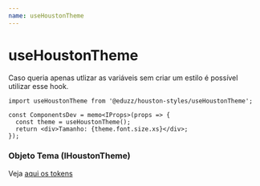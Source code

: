 ```yaml
---
name: useHoustonTheme
---
```


# useHoustonTheme

Caso queria apenas utlizar as variáveis sem criar um estilo é possível utilizar esse hook.

```tsx
import useHoustonTheme from '@eduzz/houston-styles/useHoustonTheme';

const ComponentsDev = memo<IProps>(props => {
  const theme = useHoustonTheme();
  return <div>Tamanho: {theme.font.size.xs}</div>;
});
```

### Objeto Tema (IHoustonTheme)

Veja [aqui os tokens](/houston/tokens/tokens)
